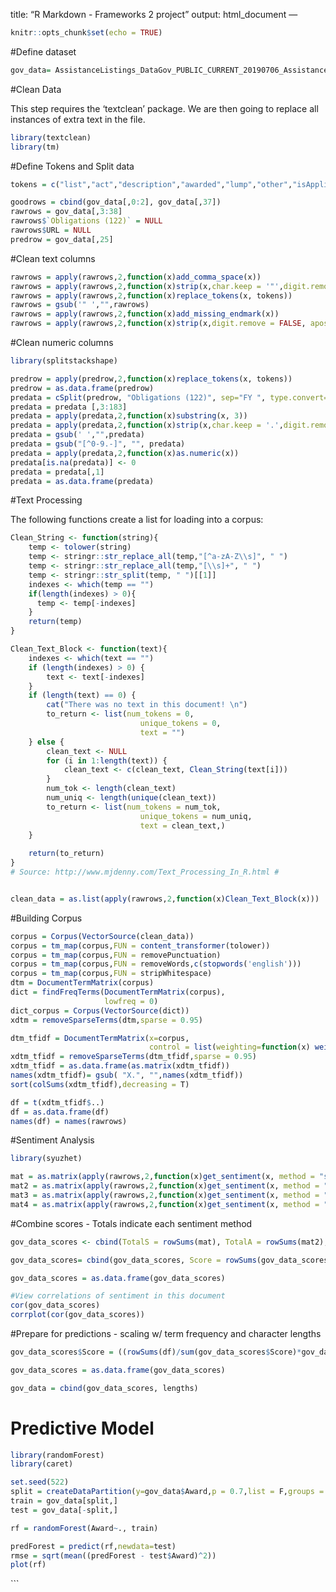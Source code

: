 
title: "R Markdown - Frameworks 2 project"
output: html_document
---

```r
knitr::opts_chunk$set(echo = TRUE)
```

#Define dataset

```r
gov_data= AssistanceListings_DataGov_PUBLIC_CURRENT_20190706_AssistanceListings_DataGov_PUBLIC_CURRENT_20190706
```

#Clean Data

This step requires the 'textclean' package.  We are then going to replace all instances of extra text in the file.

```r
library(textclean)
library(tm)
```

#Define Tokens and Split data

```r

tokens = c("list","act","description","awarded","lump","other","isApplicable", "est", stopwords)

goodrows = cbind(gov_data[,0:2], gov_data[,37])
rawrows = gov_data[,3:38] 
rawrows$`Obligations (122)` = NULL
rawrows$URL = NULL
predrow = gov_data[,25]
```

#Clean text columns
```r

rawrows = apply(rawrows,2,function(x)add_comma_space(x))
rawrows = apply(rawrows,2,function(x)strip(x,char.keep = '"',digit.remove = FALSE, apostrophe.remove = FALSE, lower.case = FALSE))
rawrows = apply(rawrows,2,function(x)replace_tokens(x, tokens)) 
rawrows = gsub('" ',"",rawrows)
rawrows = apply(rawrows,2,function(x)add_missing_endmark(x))
rawrows = apply(rawrows,2,function(x)strip(x,digit.remove = FALSE, apostrophe.remove = FALSE, lower.case = FALSE))

```

#Clean numeric columns
```r
library(splitstackshape)

predrow = apply(predrow,2,function(x)replace_tokens(x, tokens))
predrow = as.data.frame(predrow)
predata = cSplit(predrow, "Obligations (122)", sep="FY ", type.convert=FALSE)
predata = predata [,3:183]
predata = apply(predata,2,function(x)substring(x, 3))
predata = apply(predata,2,function(x)strip(x,char.keep = '.',digit.remove = FALSE, apostrophe.remove = FALSE, lower.case = FALSE))
predata = gsub(' ',"",predata)
predata = gsub("[^0-9.-]", "", predata)
predata = apply(predata,2,function(x)as.numeric(x))
predata[is.na(predata)] <- 0
predata = predata[,1]
predata = as.data.frame(predata)


```

#Text Processing

The following functions create a list for loading into a corpus:
```r
Clean_String <- function(string){
    temp <- tolower(string)
    temp <- stringr::str_replace_all(temp,"[^a-zA-Z\\s]", " ")
    temp <- stringr::str_replace_all(temp,"[\\s]+", " ")
    temp <- stringr::str_split(temp, " ")[[1]]
    indexes <- which(temp == "")
    if(length(indexes) > 0){
      temp <- temp[-indexes]
    } 
    return(temp)
}

Clean_Text_Block <- function(text){
    indexes <- which(text == "")
    if (length(indexes) > 0) {
        text <- text[-indexes]
    }
    if (length(text) == 0) {
        cat("There was no text in this document! \n")
        to_return <- list(num_tokens = 0, 
		                     unique_tokens = 0, 
							 text = "")
    } else {
        clean_text <- NULL
        for (i in 1:length(text)) {
            clean_text <- c(clean_text, Clean_String(text[i]))
        }
        num_tok <- length(clean_text)
        num_uniq <- length(unique(clean_text))
        to_return <- list(num_tokens = num_tok, 
		                     unique_tokens = num_uniq,
							 text = clean_text,)
    }
	
    return(to_return)
}
# Source: http://www.mjdenny.com/Text_Processing_In_R.html # 


clean_data = as.list(apply(rawrows,2,function(x)Clean_Text_Block(x)))
```

#Building Corpus
```r

corpus = Corpus(VectorSource(clean_data))
corpus = tm_map(corpus,FUN = content_transformer(tolower))
corpus = tm_map(corpus,FUN = removePunctuation)
corpus = tm_map(corpus,FUN = removeWords,c(stopwords('english')))
corpus = tm_map(corpus,FUN = stripWhitespace)
dtm = DocumentTermMatrix(corpus)
dict = findFreqTerms(DocumentTermMatrix(corpus),
                     lowfreq = 0)
dict_corpus = Corpus(VectorSource(dict))
xdtm = removeSparseTerms(dtm,sparse = 0.95)

dtm_tfidf = DocumentTermMatrix(x=corpus,
                               control = list(weighting=function(x) weightTfIdf(x,normalize=F)))
xdtm_tfidf = removeSparseTerms(dtm_tfidf,sparse = 0.95)
xdtm_tfidf = as.data.frame(as.matrix(xdtm_tfidf))
names(xdtm_tfidf)= gsub( "X.", "",names(xdtm_tfidf))
sort(colSums(xdtm_tfidf),decreasing = T)

df = t(xdtm_tfidf$..)
df = as.data.frame(df)
names(df) = names(rawrows)

```

#Sentiment Analysis
```r

library(syuzhet)

mat = as.matrix(apply(rawrows,2,function(x)get_sentiment(x, method = "syuzhet")))
mat2 = as.matrix(apply(rawrows,2,function(x)get_sentiment(x, method = "afinn")))
mat3 = as.matrix(apply(rawrows,2,function(x)get_sentiment(x, method = "nrc")))
mat4 = as.matrix(apply(rawrows,2,function(x)get_sentiment(x, method = "bing")))
```

#Combine scores - Totals indicate each sentiment method
```r

gov_data_scores <- cbind(TotalS = rowSums(mat), TotalA = rowSums(mat2), TotalN = rowSums(mat3), TotalB = rowSums(mat4))

gov_data_scores= cbind(gov_data_scores, Score = rowSums(gov_data_scores), Award = predata$predata)

gov_data_scores = as.data.frame(gov_data_scores)

#View correlations of sentiment in this document
cor(gov_data_scores)
corrplot(cor(gov_data_scores))
```


#Prepare for predictions - scaling w/ term frequency and character lengths
```r

gov_data_scores$Score = ((rowSums(df)/sum(gov_data_scores$Score)*gov_data_scores$Score))

gov_data_scores = as.data.frame(gov_data_scores)

gov_data = cbind(gov_data_scores, lengths)

```

# Predictive Model
```r
library(randomForest)
library(caret)

set.seed(522)
split = createDataPartition(y=gov_data$Award,p = 0.7,list = F,groups = 100)
train = gov_data[split,]
test = gov_data[-split,]

rf = randomForest(Award~., train)

predForest = predict(rf,newdata=test)
rmse = sqrt(mean((predForest - test$Award)^2)) 
plot(rf)
```
```